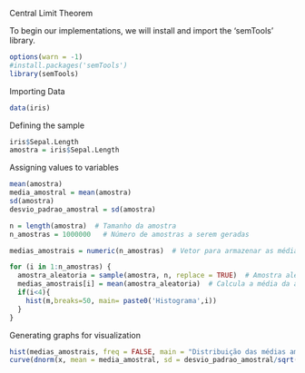 Central Limit Theorem

To begin our implementations, we will install and import the 'semTools' library.
```{r}
options(warn = -1)
#install.packages('semTools')
library(semTools)
```

Importing Data
```{r}
data(iris)
```
Defining the sample
```{r}
iris$Sepal.Length
amostra = iris$Sepal.Length
```
Assigning values to variables
```{r}
mean(amostra)
media_amostral = mean(amostra)
sd(amostra)
desvio_padrao_amostral = sd(amostra)

```


```{r}
n = length(amostra)  # Tamanho da amostra
n_amostras = 1000000   # Número de amostras a serem geradas

medias_amostrais = numeric(n_amostras)  # Vetor para armazenar as médias das amostras

for (i in 1:n_amostras) {
  amostra_aleatoria = sample(amostra, n, replace = TRUE)  # Amostra aleatória com reposição
  medias_amostrais[i] = mean(amostra_aleatoria)  # Calcula a média da amostra aleatória
  if(i<4){
    hist(m,breaks=50, main= paste0('Histograma',i))
  }
}

```
Generating graphs for visualization
```{r}
hist(medias_amostrais, freq = FALSE, main = "Distribuição das médias amostrais", xlab = "Média amostral")
curve(dnorm(x, mean = media_amostral, sd = desvio_padrao_amostral/sqrt(n)), add = TRUE, col = "blue", lwd = 2)

```

